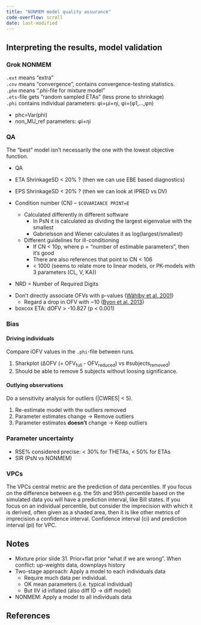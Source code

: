 ```yaml
---
title: "NONMEM model quality assurance"
code-overflow: scroll
date: last-modified
---
```


## Interpreting the results, model validation

### Grok NONMEM

`.ext` means "extra"  
`.cnv` means "convergence", contains convergence-testing statistics.  
`.phm` means ".phi-file for mixture model"  
`.ets`-file gets "random sampled ETAs" (less prone to shrinkage)  
`.phi` contains individual parameters: φi=μi+ηi, φi=(φ1,…,φn)  

* phc=Var(phi)
* non_MU_ref parameters: φi=ηi

### QA

::: {.callout-tip}
The "best" model isn’t necessarily the one with the lowest objective function.
:::

* QA
* ETA ShrinkageSD < 20% ? (then we can use EBE based diagnostics)
* EPS ShrinkageSD < 20% ? (then we can look at IPRED vs DV)

* Condition number (CN) – `$COVARIANCE PRINT=E`
  * Calculated differently in different software
    * In PsN it is calculated as dividing the largest eigenvalue with the smallest
    * Gabrielsson and Wiener calculates it as log(largest/smallest)
  * Different guidelines for ill-conditioning
    * If CN < 10p, where p = "number of estimable parameters", then it’s good
    * There are also references that point to CN < 106
    * < 1000 (seems to relate more to linear models, or PK-models with 3 parameters (CL, V, KA))
* NRD = Number of Required Digits

::: {.callout-tip title="Significant improvement"}
* Don't directly associate OFVs with p-values ([Wählby et al. 2001](https://doi.org/10.1023/A:1011527125570))
  * Regard a drop in OFV with ~10 ([Byon et al. 2013](https://doi.org/10.1038/psp.2013.26))
* boxcox ETA: dOFV > -10.827 (p < 0.001)
:::

### Bias

#### Driving individuals

Compare iOFV values in the `.phi`-file between runs.

1. Sharkplot (ΔOFV (= OFV~full~ - OFV~reduced~) vs #subjects~removed~)
2. Should be able to remove 5 subjects without loosing significance.

#### Outlying observations {#sec-outliers}

Do a sensitivity analysis for outliers (|CWRES| < 5).

1. Re-estimate model with the  outliers removed
2. Parameter estimates change -> Remove outliers
3. Parameter estimates **doesn’t** change -> Keep outliers

### Parameter uncertainty

* RSE% considered precise: < 30% for THETAs, < 50% for ETAs
* SIR (PsN vs NONMEM)

### VPCs

The VPCs central metric are the prediction of data percentiles.
If you focus on the difference between e.g. the 5th and 95th percentile based on the simulated data you will have a prediction interval, like Bill states.
If you focus on an individual percentile, but consider the imprecision with which it is derived, often given as a shaded area, then it is like other metrics of imprecision a confidence interval.
Confidence interval (ci) and prediction interval (pi) for VPC.

::: {.callout-note}

## Notes

* Mixture prior slide 31. Prior+flat prior "what if we are wrong". When conflict: up-weights data, downplays history
* Two-stage approach: Apply a model to each individuals data
  * Require much data per individual.
  * OK mean parameters (i.e. typical individual)
  * But IIV id inflated (also diff ID -> diff model)
* NONMEM: Apply a model to all individuals data

:::

## References

::: {#refs}
:::

